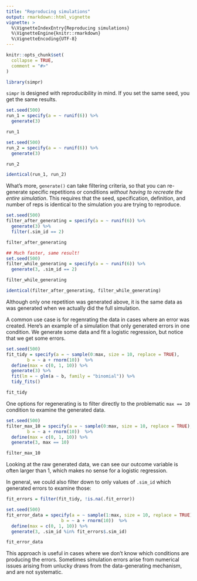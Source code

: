 ```yaml
---
title: "Reproducing simulations"
output: rmarkdown::html_vignette
vignette: >
  %\VignetteIndexEntry{Reproducing simulations}
  %\VignetteEngine{knitr::rmarkdown}
  %\VignetteEncoding{UTF-8}
---
```


```r
knitr::opts_chunk$set(
  collapse = TRUE,
  comment = "#>"
)
```

```r
library(simpr)
```

`simpr` is designed with reproducibility in mind.  If you set the same seed, you get the same results.

```r
set.seed(500)
run_1 = specify(a = ~ runif(6)) %>% 
  generate(3)

run_1
```

```r
set.seed(500)
run_2 = specify(a = ~ runif(6)) %>% 
  generate(3)

run_2
```

```r
identical(run_1, run_2)
```

What's more, `generate()` can take filtering criteria, so that you can re-generate specific repetitions or conditions *without having to recreate the entire simulation*. This requires that the seed, specification, definition, and number of reps is identical to the simulation you are trying to reproduce.

```r
set.seed(500)
filter_after_generating = specify(a = ~ runif(6)) %>% 
  generate(3) %>% 
  filter(.sim_id == 2)

filter_after_generating
```
```r
## Much faster, same result!
set.seed(500)
filter_while_generating = specify(a = ~ runif(6)) %>% 
  generate(3, .sim_id == 2)

filter_while_generating
```
```r
identical(filter_after_generating, filter_while_generating)
```

Although only one repetition was generated above, it is the same data as was generated when we actually did the full simulation.

A common use case is for regenrating the data in cases where an error was created.  Here's an example of a simulation that only generated errors in one condition. We generate some data and fit a logistic regression, but notice that we get some errors.

```r
set.seed(500)
fit_tidy = specify(a = ~ sample(0:max, size = 10, replace = TRUE),
        b = ~ a + rnorm(10))  %>% 
  define(max = c(0, 1, 10)) %>%
  generate(3) %>% 
  fit(lm = ~ glm(a ~ b, family = "binomial")) %>% 
  tidy_fits()

fit_tidy
```

One options for regenerating is to filter directly to the problematic `max == 10` condition to examine the generated data.

```r
set.seed(500)
filter_max_10 = specify(a = ~ sample(0:max, size = 10, replace = TRUE),
        b = ~ a + rnorm(10))  %>% 
  define(max = c(0, 1, 10)) %>%
  generate(3, max == 10)

filter_max_10
```

Looking at the raw generated data, we can see our outcome variable is often larger than 1, which makes no sense for a logistic regression.

In general, we could also filter down to only values of `.sim_id` which generated errors to examine those:

```r
fit_errors = filter(fit_tidy, !is.na(.fit_error))

set.seed(500)
fit_error_data = specify(a = ~ sample(1:max, size = 10, replace = TRUE),
                     b = ~ a + rnorm(10))  %>% 
  define(max = c(0, 1, 10)) %>%
  generate(3, .sim_id %in% fit_errors$.sim_id)

fit_error_data
```

This approach is useful in cases where we don't know which conditions are producing the errors.  Sometimes simulation errors arise from numerical issues arising from unlucky draws from the data-generating mechanism, and are not systematic.
